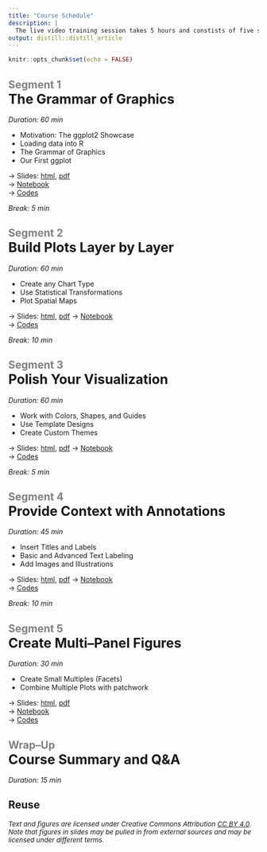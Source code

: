 ```yaml
---
title: "Course Schedule"
description: |
  The live video training session takes 5 hours and constists of five segments. Each segment contains a lecture, hands-on examples, exercises, and a Q&A session.
output: distill::distill_article
---
```


```r
knitr::opts_chunk$set(echo = FALSE)
```


## <b style='color:gray;'>Segment 1</b><br><b style='font-size:20pt;'>The Grammar of Graphics</b>

*Duration: 60 min*

-  Motivation: The ggplot2 Showcase
-  Loading data into R
-  The Grammar of Graphics
-  Our First ggplot

→ Slides: [html](slides/01-grammar.html), [pdf](https://github.com/z3tt/hands-on-ggplot2/raw/main/slides/01-grammar.pdf)  
→ [Notebook](codes/01-grammar-rmarkdown.html)   
→ [Codes](codes/01-grammar-rmarkdown.Rmd)  

*Break: 5 min*

## <b style='color:gray;'>Segment 2</b><br><b style='font-size:20pt;'>Build Plots Layer by Layer</b>

*Duration: 60 min*

<p class="nospace"></p>
-  Create any Chart Type
-  Use Statistical Transformations
-  Plot Spatial Maps

→ Slides: [html](slides/02-layers.html), [pdf](https://github.com/z3tt/hands-on-ggplot2/raw/main/slides/02-layers.pdf)
→ [Notebook](codes/02-layers-rmarkdown.html)   
→ [Codes](codes/02-layers-rmarkdown.Rmd)  

*Break: 10 min*

## <b style='color:gray;'>Segment 3</b><br><b style='font-size:20pt;'>Polish Your Visualization</b>

*Duration: 60 min*

-  Work with Colors, Shapes, and Guides
-  Use Template Designs
-  Create Custom Themes

→ Slides: [html](slides/03-themes.html), [pdf](https://github.com/z3tt/hands-on-ggplot2/raw/main/slides/03-themes.pdf)
→ [Notebook](codes/03-themes-rmarkdown.html)   
→ [Codes](codes/03-themes-rmarkdown.Rmd)  

*Break: 5 min*

## <b style='color:gray;'>Segment 4</b><br><b style='font-size:20pt;'>Provide Context with Annotations</b>

*Duration: 45 min*

-  Insert Titles and Labels
-  Basic and Advanced Text Labeling
-  Add Images and Illustrations

→ Slides: [html](slides/04-annotation.html), [pdf](https://github.com/z3tt/hands-on-ggplot2/raw/main/slides/04-annotation.pdf)
→ [Notebook](codes/04-annotation-rmarkdown.html)   
→ [Codes](codes/04-annotation-rmarkdown.Rmd)  

*Break: 10 min*


## <b style='color:gray;'>Segment 5</b><br><b style='font-size:20pt;'>Create Multi–Panel Figures</b>

*Duration: 30 min*

-  Create Small Multiples (Facets)
-  Combine Multiple Plots with patchwork

→ Slides: [html](slides/05-multipanel.html), [pdf](https://github.com/z3tt/hands-on-ggplot2/raw/main/slides/05-multipanel.pdf)  
→ [Notebook](codes/05-multipanel-rmarkdown.html)   
→ [Codes](codes/05-multipanel-rmarkdown.Rmd)  


## <b style='color:gray;'>Wrap–Up</b><br><b style='font-size:20pt;'>Course Summary and Q&A</b>

*Duration: 15 min*


## Reuse {.appendix}

<i style=font-size:10pt;>Text and figures are licensed under Creative Commons Attribution <a href='https://creativecommons.org/licenses/by/4.0/'>CC BY 4.0</a>.<br>Note that figures in slides may be pulled in from external sources and may be licensed under different terms.</i>